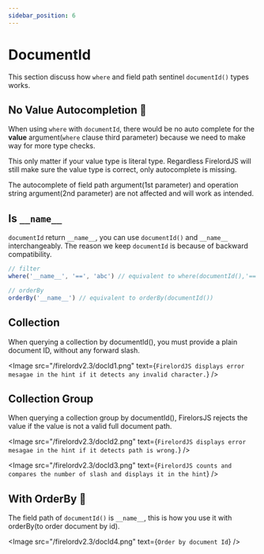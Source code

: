 ```yaml
---
sidebar_position: 6
---
```


# DocumentId

This section discuss how `where` and field path sentinel `documentId()` types works.


## No Value Autocompletion 🐧

When using `where` with `documentId`, there would be no auto complete for the **value** argument(`where` clause third parameter) because we need to make way for more type checks.

This only matter if your value type is literal type. Regardless FirelordJS will still make sure the value type is correct, only autocomplete is missing.

The autocomplete of field path argument(1st parameter) and operation string argument(2nd parameter) are not affected and will work as intended.

## Is `__name__`

`documentId` return `__name__`, you can use `documentId()` and `__name__` interchangeably. The reason we keep `documentId` is because of backward compatibility.

```ts
// filter
where('__name__', '==', 'abc') // equivalent to where(documentId(),'==','abc')

// orderBy
orderBy('__name__') // equivalent to orderBy(documentId())
```

## Collection

When querying a collection by documentId(), you must provide a plain document ID, without any forward slash.

<Image
	src="/firelordv2.3/docId1.png"
	text={`FirelordJS displays error mesagae in the hint if it detects any invalid character.`}
/>

## Collection Group

When querying a collection group by documentId(), FirelorsJS rejects the value if the value is not a valid full document path.

<Image
	src="/firelordv2.3/docId2.png"
	text={`FirelordJS displays error mesagae in the hint if it detects path is wrong.`}
/>

<Image
	src="/firelordv2.3/docId3.png"
	text={`FirelordJS counts and compares the number of slash and displays it in the hint`}
/>

## With OrderBy 🦜

The field path of `documentId()` is `__name__`, this is how you use it with orderBy(to order document by id).

<Image src="/firelordv2.3/docId4.png" text={`Order by document Id`} />
